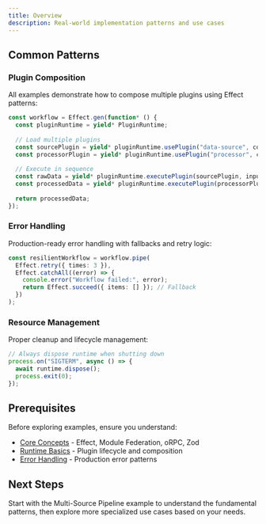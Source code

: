 ```yaml
---
title: Overview
description: Real-world implementation patterns and use cases
---
```


## Common Patterns

### Plugin Composition
All examples demonstrate how to compose multiple plugins using Effect patterns:

```typescript
const workflow = Effect.gen(function* () {
  const pluginRuntime = yield* PluginRuntime;
  
  // Load multiple plugins
  const sourcePlugin = yield* pluginRuntime.usePlugin("data-source", config);
  const processorPlugin = yield* pluginRuntime.usePlugin("processor", config);
  
  // Execute in sequence
  const rawData = yield* pluginRuntime.executePlugin(sourcePlugin, input);
  const processedData = yield* pluginRuntime.executePlugin(processorPlugin, rawData);
  
  return processedData;
});
```

### Error Handling
Production-ready error handling with fallbacks and retry logic:

```typescript
const resilientWorkflow = workflow.pipe(
  Effect.retry({ times: 3 }),
  Effect.catchAll((error) => {
    console.error("Workflow failed:", error);
    return Effect.succeed({ items: [] }); // Fallback
  })
);
```

### Resource Management
Proper cleanup and lifecycle management:

```typescript
// Always dispose runtime when shutting down
process.on("SIGTERM", async () => {
  await runtime.dispose();
  process.exit(0);
});
```

## Prerequisites

Before exploring examples, ensure you understand:

- [Core Concepts](/docs/core/concepts) - Effect, Module Federation, oRPC, Zod
- [Runtime Basics](/docs/runtime/basic-usage) - Plugin lifecycle and composition
- [Error Handling](/docs/runtime/error-handling) - Production error patterns

## Next Steps

Start with the Multi-Source Pipeline example to understand the fundamental patterns, then explore more specialized use cases based on your needs.
